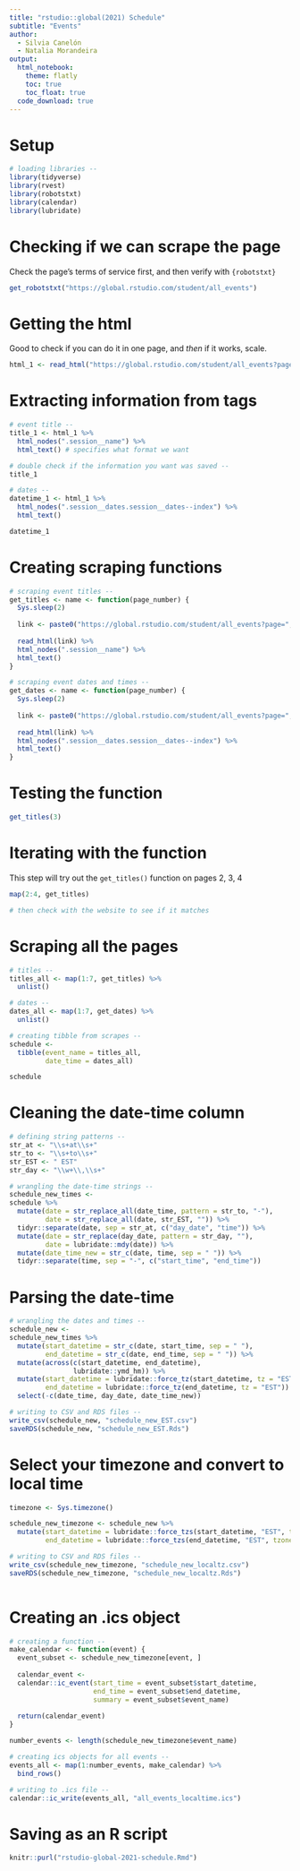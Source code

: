 ```yaml
---
title: "rstudio::global(2021) Schedule"
subtitle: "Events"
author: 
  - Silvia Canelón
  - Natalia Morandeira
output: 
  html_notebook:
    theme: flatly
    toc: true
    toc_float: true
  code_download: true
---
```


# Setup

```r
# loading libraries --
library(tidyverse)
library(rvest)
library(robotstxt)
library(calendar)
library(lubridate)
```

# Checking if we can scrape the page

Check the page's terms of service first, and then verify with `{robotstxt}`

```r
get_robotstxt("https://global.rstudio.com/student/all_events")
```

# Getting the html

Good to check if you can do it in one page, and _then_ if it works, scale.

```r
html_1 <- read_html("https://global.rstudio.com/student/all_events?page=1")
```

# Extracting information from tags

```r
# event title --
title_1 <- html_1 %>%
  html_nodes(".session__name") %>%
  html_text() # specifies what format we want

# double check if the information you want was saved --
title_1

# dates --
datetime_1 <- html_1 %>%
  html_nodes(".session__dates.session__dates--index") %>%
  html_text()

datetime_1
```

# Creating scraping functions

```r
# scraping event titles --
get_titles <- name <- function(page_number) {
  Sys.sleep(2)
  
  link <- paste0("https://global.rstudio.com/student/all_events?page=", page_number)
  
  read_html(link) %>%
  html_nodes(".session__name") %>%
  html_text()  
}

# scraping event dates and times --
get_dates <- name <- function(page_number) {
  Sys.sleep(2)
  
  link <- paste0("https://global.rstudio.com/student/all_events?page=", page_number)
  
  read_html(link) %>%
  html_nodes(".session__dates.session__dates--index") %>%
  html_text()  
}
```

# Testing the function

```r
get_titles(3)
```

# Iterating with the function

This step will try out the `get_titles()` function on pages 2, 3, 4

```r
map(2:4, get_titles)

# then check with the website to see if it matches
```

# Scraping all the pages

```r
# titles --
titles_all <- map(1:7, get_titles) %>%
  unlist()

# dates --
dates_all <- map(1:7, get_dates) %>%
  unlist()
```


```r
# creating tibble from scrapes --
schedule <- 
  tibble(event_name = titles_all,
         date_time = dates_all)

schedule
```

# Cleaning the date-time column

```r
# defining string patterns --
str_at <- "\\s+at\\s+"
str_to <- "\\s+to\\s+"
str_EST <- " EST"
str_day <- "\\w+\\,\\s+"

# wrangling the date-time strings --
schedule_new_times <-
schedule %>%
  mutate(date = str_replace_all(date_time, pattern = str_to, "-"),
         date = str_replace_all(date, str_EST, "")) %>%
  tidyr::separate(date, sep = str_at, c("day_date", "time")) %>%
  mutate(date = str_replace(day_date, pattern = str_day, ""),
         date = lubridate::mdy(date)) %>%
  mutate(date_time_new = str_c(date, time, sep = " ")) %>%
  tidyr::separate(time, sep = "-", c("start_time", "end_time"))
```


# Parsing the date-time

```r
# wrangling the dates and times --
schedule_new <-
schedule_new_times %>%
  mutate(start_datetime = str_c(date, start_time, sep = " "),
         end_datetime = str_c(date, end_time, sep = " ")) %>%
  mutate(across(c(start_datetime, end_datetime), 
                lubridate::ymd_hm)) %>%
  mutate(start_datetime = lubridate::force_tz(start_datetime, tz = "EST"),
         end_datetime = lubridate::force_tz(end_datetime, tz = "EST")) %>%
  select(-c(date_time, day_date, date_time_new))

# writing to CSV and RDS files --
write_csv(schedule_new, "schedule_new_EST.csv")
saveRDS(schedule_new, "schedule_new_EST.Rds")
```

# Select your timezone and convert to local time
```r
timezone <- Sys.timezone()

schedule_new_timezone <- schedule_new %>%
  mutate(start_datetime = lubridate::force_tzs(start_datetime, "EST", tzone_out = timezone),
         end_datetime = lubridate::force_tzs(end_datetime, "EST", tzone_out = timezone))

# writing to CSV and RDS files --
write_csv(schedule_new_timezone, "schedule_new_localtz.csv")
saveRDS(schedule_new_timezone, "schedule_new_localtz.Rds")
  
```


# Creating an .ics object

```r
# creating a function --
make_calendar <- function(event) {
  event_subset <- schedule_new_timezone[event, ]
  
  calendar_event <-
  calendar::ic_event(start_time = event_subset$start_datetime,
                     end_time = event_subset$end_datetime,
                     summary = event_subset$event_name)
  
  return(calendar_event)
}

number_events <- length(schedule_new_timezone$event_name)

# creating ics objects for all events --
events_all <- map(1:number_events, make_calendar) %>% 
  bind_rows()

# writing to .ics file --
calendar::ic_write(events_all, "all_events_localtime.ics")
```

# Saving as an R script

```r
knitr::purl("rstudio-global-2021-schedule.Rmd")
```

